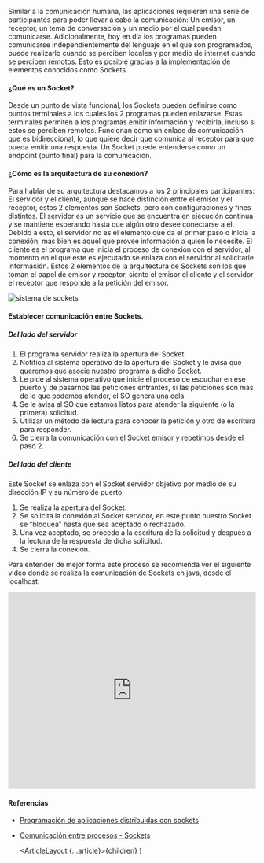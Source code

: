

Similar a la comunicación humana, las aplicaciones requieren una serie de
participantes para poder llevar a cabo la comunicación: Un emisor, un receptor,
un tema de conversación y un medio por el cual puedan comunicarse.
Adicionalmente, hoy en día los programas pueden comunicarse independientemente
del lenguaje en el que son programados, puede realizarlo cuando se perciben locales
y por medio de internet cuando se perciben remotos.
Esto es posible gracias a la implementación de elementos conocidos como Sockets.

#### ¿Qué es un Socket?

Desde un punto de vista funcional, los Sockets pueden definirse como puntos
terminales a los cuales los 2 programas pueden enlazarse. Estas terminales
permiten a los programas emitir información y recibirla, incluso si estos se
perciben remotos. Funcionan como un enlace de comunicación que es bidireccional,
lo que quiere decir que comunica al receptor para que pueda emitir una respuesta.
Un Socket puede entenderse como un endpoint (punto final) para la comunicación.

#### ¿Cómo es la arquitectura de su conexión?

Para hablar de su arquitectura destacamos a los 2 principales participantes:
El servidor y el cliente, aunque se hace distinción entre el emisor y el receptor,
estos 2 elementos son Sockets, pero con configuraciones y fines distintos.
El servidor es un servicio que se encuentra en ejecución continua y se mantiene
esperando hasta que algún otro desee conectarse a él. Debido a esto, el servidor
no es el elemento que da el primer paso o inicia la conexión, más bien es aquel que
provee información a quien lo necesite. El cliente es el programa que inicia el proceso
de conexión con el servidor, al momento en el que este es ejecutado se enlaza con el
servidor al solicitarle información.
Estos 2 elementos de la arquitectura de Sockets son los que toman el papel de
emisor y receptor, siento el emisor el cliente y el servidor el receptor que
responde a la petición del emisor.

![sistema de sockets](https://marialopezweb.files.wordpress.com/2016/01/sockets.png)

#### Establecer comunicación entre Sockets.

##### Del lado del servidor

1. El programa servidor realiza la apertura del Socket.
2. Notifica al sistema operativo de la apertura del Socket y le avisa que
   queremos que asocie nuestro programa a dicho Socket.
3. Le pide al sistema operativo que inicie el proceso de escuchar en ese
   puerto y de pasarnos las peticiones entrantes, si las peticiones son más de
   lo que podemos atender, el SO genera una cola.
4. Se le avisa al SO que estamos listos para atender la siguiente (o la primera) solicitud.
5. Utilizar un método de lectura para conocer la petición y otro de escritura para responder.
6. Se cierra la comunicación con el Socket emisor y repetimos desde el paso 2.

##### Del lado del cliente

Este Socket se enlaza con el Socket servidor objetivo por medio de su dirección IP y
su número de puerto.

1. Se realiza la apertura del Socket.
2. Se solicita la conexión al Socket servidor, en este punto nuestro Socket
   se “bloquea” hasta que sea aceptado o rechazado.
3. Una vez aceptado, se procede a la escritura de la solicitud y después a
   la lectura de la respuesta de dicha solicitud.
4. Se cierra la conexión.

Para entender de mejor forma este proceso se recomienda ver el siguiente video
donde se realiza la comunicación de Sockets en java, desde el localhost:

<iframe
  width="100%"
  height="400"
  src="https://www.youtube.com/embed/3wJTI9LMOsk"
  title="YouTube video player"
  frameborder="0"
  allow="accelerometer; autoplay; clipboard-write; encrypted-media; gyroscope; picture-in-picture"
  allowfullscreen
></iframe>

#### Referencias

- [Programación de aplicaciones distribuidas con sockets](http://www.atc.uniovi.es/inf_superior/4atc/DISTRIBUIDAS/prog_ap_dist_sock.pdf)
- [Comunicación entre procesos - Sockets](http://sopa.dis.ulpgc.es/ii-dso/leclinux/ipc/sockets/sockets.pdf)

  <ArticleLayout {...article}>{children}</ArticleLayout>
)

